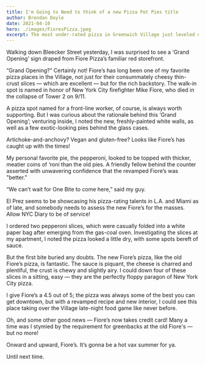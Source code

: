 ```yaml
---
title: I'm Going to Need to think of a new Pizza Pot Pies title
author: Brendan Doyle
date: 2021-04-10
hero: ./images/FioresPizza.jpeg
excerpt: The most under-rated pizza in Greenwich Village just leveled up. It's gonna be a hot vax summer, ya'all....
---
```

Walking down Bleecker Street yesterday, I was surprised to see a ‘Grand Opening’ sign draped from Fiore Pizza’s familiar red storefront.

“Grand Opening?” Certainly not! Fiore’s has long been one of my favorite pizza places in the Village, not just for their consummately cheesy thin-crust slices — which are excellent — but for the rich backstory. The walk-in spot is named in honor of New York City firefighter Mike Fiore, who died in the collapse of Tower 2 on 9/11.

A pizza spot named for a front-line worker, of course, is always worth supporting. But I was curious about the rationale behind this ‘Grand Opening’; venturing inside, I noted the new, freshly-painted white walls, as well as a few exotic-looking pies behind the glass cases.

Artichoke-and-anchovy? Vegan and gluten-free? Looks like Fiore’s has caught up with the times!

My personal favorite pie, the pepperoni, looked to be topped with thicker, meatier coins of ‘roni than the old pies. A friendly fellow behind the counter asserted with unwavering confidence that the revamped Fiore’s was "better."

“We can’t wait for One Bite to come here,” said my guy.

El Prez seems to be showcasing his pizza-rating talents in L.A. and Miami as of late, and somebody needs to assess the new Fiore’s for the masses. Allow NYC Diary to be of service!

I ordered two pepperoni slices, which were casually folded into a white paper bag after emerging from the gas-coal oven. Investigating the slices at my apartment, I noted the pizza looked a little dry, with some spots bereft of sauce.

But the first bite buried any doubts. The new Fiore’s pizza, like the old Fiore’s pizza, is fantastic. The sauce is piquant, the cheese is charred and plentiful, the crust is chewy and slightly airy. I could down four of these slices in a sitting, easy — they are the perfectly floppy paragon of New York City pizza.

I give Fiore’s a 4.5 out of 5; the pizza was always some of the best you can get downtown, but with a revamped recipe and new interior, I could see this place taking over the Village late-night food game like never before.

Oh, and some other good news — Fiore’s now takes credit card! Many a time was I stymied by the requirement for greenbacks at the old Fiore's — but no more!

Onward and upward, Fiore’s. It’s gonna be a hot vax summer for ya.

Until next time.